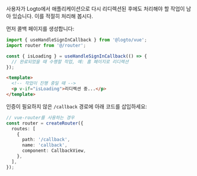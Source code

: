 사용자가 Logto에서 애플리케이션으로 다시 리디렉션된 후에도 처리해야 할 작업이 남아 있습니다. 이를 적절히 처리해 봅시다.

먼저 콜백 페이지를 생성합니다:

```ts title="views/CallbackView.vue"
import { useHandleSignInCallback } from '@logto/vue';
import router from '@/router';

const { isLoading } = useHandleSignInCallback(() => {
  // 완료되었을 때 수행할 작업, 예: 홈 페이지로 리디렉션
});
```

```html
<template>
  <!-- 작업이 진행 중일 때 -->
  <p v-if="isLoading">리디렉션 중...</p>
</template>
```

인증이 필요하지 않은 `/callback` 경로에 아래 코드를 삽입하세요:

```ts title="router/index.ts"
// vue-router를 사용하는 경우
const router = createRouter({
  routes: [
    {
      path: '/callback',
      name: 'callback',
      component: CallbackView,
    },
  ],
});
```
